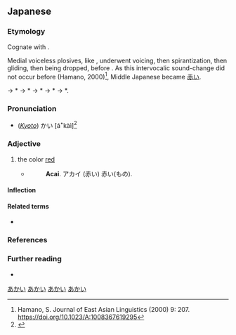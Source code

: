 ==Japanese==
{{ja-kanjitab|あか|sort=あかい|yomi=kun}}

===Etymology===
{{ja-adj-ku|赤し|aka}} Cognate with {{m|ja|明るい|tr=akarui||bright}}.

Medial voiceless plosives, like {{IPAchar|/-k-/}}, underwent voicing, then spirantization, then gliding, then being dropped, before {{IPAchar|/-i, -u, -e, -o/}}. As this intervocalic sound-change did not occur before {{IPAchar|/-a/}}(Hamano, 2000)<ref>Hamano, S. Journal of East Asian Linguistics (2000) 9: 207. https://doi.org/10.1023/A:1008367619295</ref>, Middle Japanese {{IPAchar|/akaki/}} became {{IPAchar|/akai/}} [[赤い]].

{{IPAfont|⟨akaki<sub>1</sub>⟩}} → *{{IPAfont|/akakʲi/}} → *{{IPAfont|/akagʲi/}} → *{{IPAfont|/akaɣi/}} → *{{IPAfont|/akaji/}} → *{{IPAfont|/akai/}}.

===Pronunciation===
{{ja-pron|yomi=k|あかい|acc=0|acc_ref=SMK2}}
* (''[[w:Kansai dialect|Kyoto]]'') {{overline|あ}}かい [áꜜkàì]<ref>{{R:Keihankei}}</ref>

===Adjective===
{{ja-adj|infl=い|あかい}}

# the color [[red]]
#* {{RQ:Nippo Jisho|9}}
#*: '''Acai'''. アカイ (赤い) 赤い(もの).

====Inflection====
{{ja-i|あか}}

====Related terms====
* {{l|ja|赤|tr=aka}}

===References===
<references/>

===Further reading===
* {{R:Nippo Jisho}}

[[Category:Japanese basic words|あかい]]
[[Category:ja:Colors|あかい]]
[[Category:ja:JLPT-5|あかい]]
[[Category:ja:Reds|あかい]]